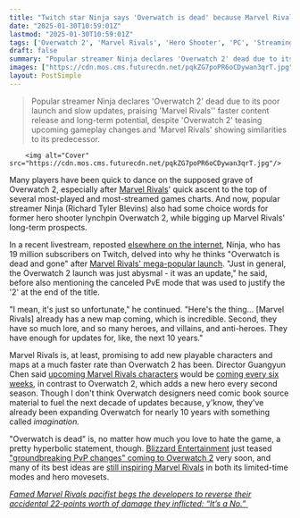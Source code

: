 ```yaml
---
title: "Twitch star Ninja says 'Overwatch is dead' because Marvel Rivals has enough source material to fuel 'the next 10 years'"
date: "2025-01-30T10:59:01Z"
lastmod: "2025-01-30T10:59:01Z"
tags: ['Overwatch 2', 'Marvel Rivals', 'Hero Shooter', 'PC', 'Streaming', 'Ninja', 'Blizzard Entertainment']
draft: false
summary: "Popular streamer Ninja declares 'Overwatch 2' dead due to its poor launch and slow updates, praising 'Marvel Rivals'' faster content release and long-term potential,  despite  'Overwatch 2' teasing upcoming gameplay changes and  'Marvel Rivals' showing similarities to its predecessor."
images: ["https://cdn.mos.cms.futurecdn.net/pqkZG7poPR6oCDywan3qrT.jpg"]
layout: PostSimple
---
```

> Popular streamer Ninja declares 'Overwatch 2' dead due to its poor launch and slow updates, praising 'Marvel Rivals'' faster content release and long-term potential,  despite  'Overwatch 2' teasing upcoming gameplay changes and  'Marvel Rivals' showing similarities to its predecessor.


        <img alt="Cover" src="https://cdn.mos.cms.futurecdn.net/pqkZG7poPR6oCDywan3qrT.jpg"/>
        
Many players have been quick to dance on the supposed grave of Overwatch 2, especially after [Marvel Rivals](https://www.gamesradar.com/games/third-person-shooter/marvel-rivals-guide/)' quick ascent to the top of several most-played and most-streamed games charts. And now, popular streamer Ninja (Richard Tyler Blevins) also had some choice words for former hero shooter lynchpin Overwatch 2, while bigging up Marvel Rivals' long-term prospects.

In a recent livestream, reposted [elsewhere on the internet](https://www.tiktok.com/@lilgoldnn/video/7463580999025265962?_r=1&_t=ZT-8tSU08NU6N4), Ninja, who has 19 million subscribers on Twitch, delved into why he thinks "Overwatch is dead and gone" after [Marvel Rivals' mega-popular launch](https://www.gamesradar.com/games/third-person-shooter/marvel-rivals-is-more-popular-than-ever-soaring-past-570k-steam-players-to-set-a-new-record-as-season-1-launches/). "Just in general, the Overwatch 2 launch was just abysmal - it was an update," he said, before also mentioning the canceled PvE mode that was used to justify the '2' at the end of the title.

"I mean, it's just so unfortunate," he continued. "Here's the thing... [Marvel Rivals] already has a new map coming, which is incredible. Second, they have so much lore, and so many heroes, and villains, and anti-heroes. They have enough for updates for, like, the next 10 years." 

Marvel Rivals is, at least, promising to add new playable characters and maps at a much faster rate than Overwatch 2 has been. Director Guangyun Chen said [upcoming Marvel Rivals characters](https://www.gamesradar.com/games/third-person-shooter/marvel-rivals-upcoming-characters-new-leaked/) would be [coming every six weeks](https://www.gamesradar.com/games/third-person-shooter/marvel-rivals-will-get-new-heroes-every-6-weeks-game-director-says/), in contrast to Overwatch 2, which adds a new hero every second season. Though I don't think Overwatch designers need comic book source material to fuel the next decade of updates because, y'know, they've already been expanding Overwatch for nearly 10 years with something called *imagination.*

"Overwatch is dead" is, no matter how much you love to hate the game, a pretty hyperbolic statement, though. [Blizzard Entertainment](https://www.gamesradar.com/tag/blizzard-entertainment/) just teased ["groundbreaking PvP changes" coming to Overwatch 2](https://www.gamesradar.com/games/fps/as-marvel-rivals-continues-to-dominate-hero-shooters-overwatch-2-teases-groundbreaking-pvp-gameplay-changes-on-the-way/) very soon, and many of its best ideas are [still inspiring Marvel Rivals](https://www.gamesradar.com/games/third-person-shooter/marvel-rivals-still-cant-escape-the-overwatch-comparisons-as-it-introduces-a-very-familiar-limited-time-mode-for-its-spring-festival-event-cant-believe-were-getting-lucioball-again/) in both its limited-time modes and hero movesets. 

[<em>Famed Marvel Rivals pacifist begs the developers to reverse their accidental 22-points worth of damage they inflicted: “It’s a No.”</em> ](https://www.gamesradar.com/games/third-person-shooter/famed-marvel-rivals-pacifist-support-player-begs-devs-to-reverse-the-accidental-22-damage-they-inflicted-devs-say-no/)
        